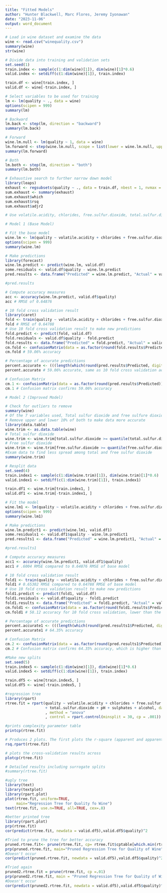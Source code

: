 ---
title: "Fitted Models"
author: "Hunter Blackwell, Marc Flores, Jeremy Iyonawan"
date: "2023-11-06"
output: word_document
---

```{r setup}
# Load in wine dataset and examine the data
wine <- read.csv("winequality.csv")
summary(wine)
str(wine)
```


```{r}
# Divide data into training and validation sets
set.seed(1)
train.index <- sample(c(1:dim(wine)[1]), dim(wine)[1]*0.6)
valid.index <- setdiff(c(1:dim(wine)[1]), train.index)

train.df <- wine[train.index, ]
valid.df <- wine[-train.index, ]
```


```{r}
# Select variables to be used for training
lm <- lm(quality ~ ., data = wine)
options(scipen = 999)
summary(lm)

# Backward
lm.back <- step(lm, direction = "backward")
summary(lm.back)

# Forward
wine.lm.null <- lm(quality ~ 1, data = wine)
lm.forward <- step(wine.lm.null, scope = list(lower = wine.lm.null, upper = lm), direction = "forward")
summary(lm.forward)

# Both
lm.both <- step(lm, direction = "both")
summary(lm.both)

# Exhaustive search to further narrow down model
library(leaps)
exhaust <- regsubsets(quality ~ ., data = train.df, nbest = 1, nvmax = dim(train.df)[2], method = "exhaustive")
sum.exhaust <- summary(exhaust)
sum.exhaust$which
sum.exhaust$rsq
sum.exhaust$adjr2

# Use volatile.acidity, chlorides, free.sulfur.dioxide, total.sulfur.dioxide, pH, sulphates, and alcohol.
```

```{r}
# Model 1 (Base Model)

# Fit the base model
wine.lm <- lm(quality ~ volatile.acidity + chlorides + free.sulfur.dioxide + total.sulfur.dioxide + pH + sulphates + alcohol, data = train.df)
options(scipen = 999)
summary(wine.lm)

# Make predictions
library(forecast)
wine.lm.predict <- predict(wine.lm, valid.df)
some.residuals <- valid.df$quality - wine.lm.predict
pred.results <- data.frame("Predicted" = wine.lm.predict, "Actual" = valid.df$quality, "Residual" = some.residuals)

#pred.results

# Compute accuracy measures
acc <- accuracy(wine.lm.predict, valid.df$quality)
acc # RMSE of 0.64876

# 10 fold cross validation result
library(caret)
fold <- train(quality ~ volatile.acidity + chlorides + free.sulfur.dioxide + total.sulfur.dioxide + pH + sulphates + alcohol, data = train.df, method = "lm", trControl = trainControl(method = "cv", number = 10))
fold # RMSE of 0.64788
# Use 10 fold cross validation result to make new predictions
fold.predict <- predict(fold, valid.df)
fold.residuals <- valid.df$quality - fold.predict
fold.results <- data.frame("Predicted" = fold.predict, "Actual" = valid.df$quality, "Residual" = fold.residuals)
cm.fold <- confusionMatrix(data = as.factor(round(fold.results$Predicted)), reference = as.factor(valid.df$quality))
cm.fold # 59.06% accuracy

# Percentage of accurate predictions
percent.accurate <- (((length(which(round(pred.results$Predicted, digits = 0) == pred.results$Actual))) / length(pred.results$Predicted))) * 100
percent.accurate # 59.06% accurate, same as 10 fold cross validation accuracy

# Confusion Matrix
cm.1 <- confusionMatrix(data = as.factor(round(pred.results$Predicted)), reference = as.factor(valid.df$quality))
cm.1 # Confusion matrix confirms 59.06% accuracy
```

```{r}
# Model 2 (Improved Model)

# Check for outliers to remove
summary(wine)
# Of the 7 variables used, Total sulfur dioxide and free sulfure dioxide have potential outliers
# Remove upper and lower 10% of both to make data more accurate
library(data.table)
wine.trim <- as.data.table(wine)
# Total sulfur dioxide
wine.trim <- wine.trim[total.sulfur.dioxide >= quantile(total.sulfur.dioxide, 0.1) & total.sulfur.dioxide <= quantile(total.sulfur.dioxide, 0.9)]
# Free sulfur dioxide
wine.trim <- wine.trim[free.sulfur.dioxide >= quantile(free.sulfur.dioxide, 0.1) & free.sulfur.dioxide <= quantile(free.sulfur.dioxide, 0.9)]
#Exam data to find less spread among total and free sulfur dioxide
summary(wine.trim)

# Resplit data
set.seed(4)
train.index1 <- sample(c(1:dim(wine.trim)[1]), dim(wine.trim)[1]*0.6)
valid.index1 <- setdiff(c(1:dim(wine.trim)[1]), train.index1)

train.df1 <- wine.trim[train.index1, ]
valid.df1 <- wine.trim[-train.index1, ]

# Fit the model
wine.lm1 <- lm(quality ~ volatile.acidity + chlorides + free.sulfur.dioxide + total.sulfur.dioxide + pH + sulphates + alcohol, data = train.df1)
options(scipen = 999)
summary(wine.lm1)

# Make predictions
wine.lm.predict1 <- predict(wine.lm1, valid.df1)
some.residuals1 <- valid.df1$quality - wine.lm.predict1
pred.results1 <- data.frame("Predicted" = wine.lm.predict1, "Actual" = valid.df1$quality, "Residual" = some.residuals1)

#pred.results1

# Compute accuracy measures
acc1 <- accuracy(wine.lm.predict1, valid.df1$quality)
acc1 # .6004 RMSE compared to 0.64876 RMSE of base model

# 10 fold cross validation result
fold1 <- train(quality ~ volatile.acidity + chlorides + free.sulfur.dioxide + total.sulfur.dioxide + pH + sulphates + alcohol, data = train.df1, method = "lm", trControl = trainControl(method = "cv", number = 10))
fold1 # 0.65302 RMSE compared to 0.64788 RMSE of base model
# Use 10 fold cross validation result to make new predictions
fold1.predict <- predict(fold1, valid.df)
fold1.residuals <- valid.df$quality - fold1.predict
fold1.results <- data.frame("Predicted" = fold1.predict, "Actual" = valid.df$quality, "Residual" = fold1.residuals)
cm.fold1 <- confusionMatrix(data = as.factor(round(fold1.results$Predicted)), reference = as.factor(valid.df$quality))
cm.fold1 # 58.12 accuracy for 10 fold cross validation, lower than the base model.

# Percentage of accurate predictions
percent.accurate1 <- (((length(which(round(pred.results1$Predicted, digits = 0) == pred.results1$Actual))) / length(pred.results1$Predicted))) * 100
percent.accurate1 # 64.35% accuracy

# Confusion Matrix
cm.2 <- confusionMatrix(data = as.factor(round(pred.results1$Predicted)), reference = as.factor(valid.df1$quality))
cm.2 # Confusion matrix confirms 64.35% accuracy, which is higher than the base model and higher than the 10 fold cross validation accuracy.
```
```{r}
#Make new splits
set.seed(5)
train.index5 <- sample(c(1:dim(wine)[1]), dim(wine)[1]*0.6)
valid.index5 <- setdiff(c(1:dim(wine)[1]), train.index)

train.df5 <- wine[train.index5, ]
valid.df5 <- wine[-train.index5, ]

#regression tree 
library(rpart)
rtree.fit = rpart(quality ~ volatile.acidity + chlorides + free.sulfur.dioxide
                  + total.sulfur.dioxide + pH + sulphates + alcohol, data = train.df5
                  , method = "anova"
                  , control = rpart.control(minsplit = 30, cp = .001))

#prints complexity parameter table 
printcp(rtree.fit)

# Produces 2 plots. The first plots the r-square (apparent and apparent - from cross-validation) versus the number of splits. The second plots the Relative Error(cross-validation) +/- 1-SE from cross-validation versus the number of splits.
rsq.rpart(rtree.fit)

# plots the cross-validation results across 
plotcp(rtree.fit)

# Detailed results including surrogate splits 
#summary(rtree.fit)

#ugly tree
library(text)
library(textplot)
library(rpart.plot)
plot(rtree.fit, uniform=TRUE, 
     main="Regression Tree for Quality fo Wine")
text(rtree.fit, use.n=TRUE, all=TRUE, cex=.8)

#better printed tree
library(rpart.plot)
prp(rtree.fit)
cor(predict(rtree.fit, newdata = valid.df5),valid.df5$quality)^2

#Tried to prune the tree for better accuracy
pruned.rtree.fit<- prune(rtree.fit, cp= rtree.fit$cptable[which.min(rtree.fit$cptable[,"xerror"]),"CP"])
prp(pruned.rtree.fit, main="Pruned Regression Tree for Quality of Wine")
#Doesn't occur
cor(predict(pruned.rtree.fit, newdata = valid.df5),valid.df5$quality)^2

#Tried again
pruned2.rtree.fit = prune(rtree.fit, cp =.01)
prp(pruned2.rtree.fit, main = "Pruned Regression Tree for Quality of Wine")
#Doesn't occur
cor(predict(pruned2.rtree.fit, newdata = valid.df5),valid.df5$quality)^2
```

